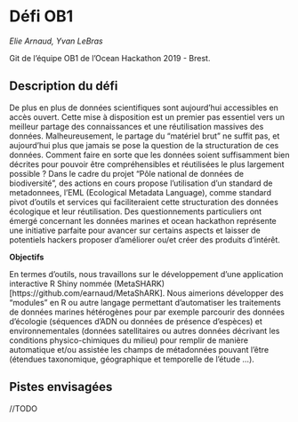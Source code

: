 # Défi OB1  

_Elie Arnaud, Yvan LeBras_  

Git de l'équipe OB1 de l'Ocean Hackathon 2019 - Brest.  

## Description du défi

De plus en plus de données scientifiques sont aujourd'hui accessibles en accès ouvert. Cette mise à disposition est un premier pas essentiel vers un meilleur partage des connaissances et une réutilisation massives des données. Malheureusement, le partage du "matériel brut" ne suffit pas, et aujourd'hui plus que jamais se pose la question de la structuration de ces données. Comment faire en sorte que les données soient suffisamment bien décrites pour pouvoir être compréhensibles et réutilisées le plus largement possible ? Dans le cadre du projet "Pôle national de données de biodiversité", des actions en cours propose l'utilisation d'un standard de metadonnees, l'EML (Ecological Metadata Language), comme standard pivot d'outils et services qui faciliteraient cette structuration des données écologique et leur réutilisation. Des questionnements particuliers ont émergé concernant les données marines et ocean hackathon représente une initiative parfaite pour avancer sur certains aspects et laisser de potentiels hackers proposer d'améliorer ou/et créer des produits d'intérêt.  

**Objectifs**

En termes d'outils, nous travaillons sur le développement d'une application interactive R Shiny nommée (MetaSHARK)[https://github.com/earnaud/MetaShARK]. Nous aimerions développer des “modules” en R ou autre langage permettant d’automatiser les traitements de données marines hétérogènes pour par exemple parcourir des données d'écologie (séquences d'ADN ou données de présence d'espèces) et environnementales (données satellitaires ou autres données décrivant les conditions physico-chimiques du milieu) pour remplir de manière automatique et/ou assistée les champs de métadonnées pouvant l’être (étendues taxonomique, géographique et temporelle de l’étude ...).  

## Pistes envisagées

//TODO  
